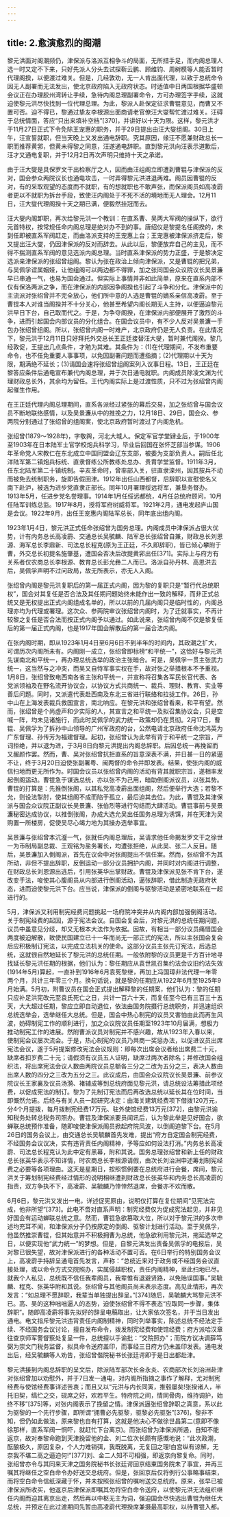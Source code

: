 ```yaml
---
---
---
```

title: 2.愈演愈烈的阁潮
---




黎元洪面对阁潮频仍，津保派与洛派互相争斗的局面，无所措手足，而内阁总理人选一时又定不下来，只好先派人分头去试探靳云鹏、顾维钧、周树模等人能否暂时代理阁揆，以便渡过难关。但是，几经敦劝，无一人肯出面代理，以致于总统命令因无人副署而无法发出，使北京政府陷入无政府状态。时适值中日两国根据华盛顿会议正在办理胶州湾转让手续，急待内阁总理副署命令，方可办理签字手续，这就迫使黎元洪尽快找到一位代理总理。为此，黎派人赴保定征求曹锟意见，而曹又不置可否。迫不得已，黎通过挚友李根源出面商请老官僚汪大燮帮忙渡过难关。汪碍于总统情面，答应“只出来填补空档”[370]，并讲好以十天为限。这样，黎元洪才于11月27日正式下令免除王宠惠的职务，并于29日提出由汪大燮组阁。30日上午，汪宣誓就职，但当天晚上又发出通电辞职。究其原因，缘汪不愿兼财政总长一职而推荐黄郛，但黄未得黎之同意，汪遂通电辞职。直到黎元洪向汪表示道歉后，汪才又通电复职，并于12月2日再次声明只维持十天之承诺。

由于汪大燮是具保罗文干出检察厅之人，因而由汪组阁立即遭到曹锟与津保派的反对，国会参众两院议长也通电攻击，一时弄得黎元洪进退两难。阁员因曹锟的反对，有的采取观望的态度而不就职，有的想就职也不敢声张，而保派阁员如高凌霨者更以不就职为拆台手段，致使汪内阁处于不死不活的境地而无人理会。12月11日，汪大燮代理阁揆十天之期已满，便毅然挂冠而去。

汪大燮内阁卸职，再次给黎元洪一个教训：在直系曹、吴两大军阀的操纵下，欲行元首特权，按常规任命内阁总理是绝对办不到的事。唐绍仪是黎提名任阁揆的，未到任即被直系军阀赶走，而由洛派支持的王宠惠上台；王宠惠被津保派挤走后，黎又提出汪大燮，仍因津保派的反对而辞去。从此以后，黎便放弃自己的主见，而不得不揣测直系军阀的意见选派内阁总理。当时直系津保派的势力正盛，于是黎决定选派亲津保派的张绍曾组阁。黎认为张在政治上倾向津保派，又是曹锟的把兄弟，与吴佩孚谊属姻娅，让他组阁可以两边都不得罪，加之张同国会众议院议长吴景濂早已串通一气，也易为国会通过。但实际上事情并非如此简单，原来在直系内部不仅有保洛两派之争，而在津保派的内部因争阁揆也引起了斗争和分化。津保派中的主流派对张绍曾并不完全放心，他们所中意的人选是曹锟的嫡系亲信高凌霨。至于曹锟本人对谁当阁揆并不十分关心，他甚至希望内阁长期无人主持，以便逼迫黎元洪早日下台，自己取而代之。于是，为争夺阁揆，在津保派内部便展开了激烈的斗争，进而引起国会内部议员的分化组合。在国会议员中，有不少人反对吴景濂一手包办张绍曾组阁。所以，张绍曾内阁一时难产，北京政府仍是无人负责。在此情况下，黎元洪于12月11日只好拜托外交总长王正廷接替汪大燮，暂时兼代阁揆。黎几经敦促，王提出几点条件，才勉为其难。其条件为：(1)在代理期间，不发布重要命令，也不任免重要人事事项，以免因副署问题而遭指摘；(2)代理期以十天为限，期满绝不延长；(3)请国会速将张绍曾组阁案列入议事日程。13日，王正廷在黎答应条件后通电宣布兼代内阁总理，并于次日通电就职。内阁成员除凌文渊为代理财政总长外，其余均为留任。王代内阁实际上是过渡性质，只不过为张绍曾内阁起催生作用。

在王正廷代理内阁总理期间，直系各派经过紧张的幕后交易，加之张绍曾与国会议员不断地联络感情，以及吴景濂从中的推挽之力，12月18日、29日，国会众、参两院分别通过了张绍曾的组阁案，使北京政府暂时渡过了内阁危机。

张绍曾(1879～1928年)，字敬舆，河北大城人。保定军官学堂肄业后，于1900年至1903年在日本陆军士官学校炮兵科学习，毕业后回国在张怀芝部当参谋。1906年革命党人宋教仁在东北成立中国同盟会辽东支部，被委为支部负责人。嗣后任北洋陆军第二镇炮兵标统、直隶督练公所教练处总办、贵胄学堂监督。1911年3月，任东北陆军第二十镇统制。辛亥革命时，曾率部入关，驻直隶滦州，因其按兵不动而被免去统制职务，旋即告假回津。1912年出任山西都督，后辞职以宣慰使名义南下赴沪，被选为进步党直隶正部长。同年10月署理绥远将军，兼垦务督办。1913年5月，任进步党名誉理事。1914年1月任绥远都统，4月任总统府顾问，10月任陆军训练总监。1917年8月，授将军府树威将军。1921年2月，通电发起庐山国是会议。1922年9月，出任王宠惠内阁陆军总长，同年底出组内阁。

1923年1月4日，黎元洪正式任命张绍曾为国务总理。内阁成员中津保派占很大优势，计有内务总长高凌霨、交通总长吴毓麟、陆军总长张绍曾自兼，财政总长刘恩源、海军总长李鼎新、司法总长程克(原为王正廷，不久即辞职)，皆已倾心攀附于曹，外交总长初提名施肇基，遭国会否决后改提黄郛出任[371]。实际上与府方有关系者仅农商总长李根源、教育总长彭允彝二人而已。洛派自孙丹林、高恩洪去后，吴佩孚声明不过问政局，故无所表示，亦无人入阁。

张绍曾内阁是黎元洪复职后的第一届正式内阁，因为黎的复职只是“暂行代总统职权”，国会对其复任是否合法及其任期问题始终未能作出一致的解释，而非正式总统又是无权提出正式内阁组成名单的，所以以前的几届内阁只是临时性的，内阁总理亦均为代理或署理。这次众、参两院审议张绍曾内阁时，为了迁就事实，不再计较黎之复任是否合法而按正式内阁予以通过。如此说来，张绍曾内阁不仅是黎复任后的第一届正式内阁，也是1917年国会解散后的第一届合法内阁。

在张内阁时期，即从1923年1月4日至6月6日不到半年的时间内，其政潮之扩大，可谓历次内阁所未有。内阁刚一成立，张绍曾即标榜“和平统一”，这恰好与黎元洪先谋南北和平统一，再办理总统选举的政治主张暗合。可是，吴佩孚一贯主张武力统一，这当然与之冲突，而吴又自恃军事实权在手，故对张之举措根本不予重视。1月8日，张绍曾致电西南各省主张和平统一，并宣称将召集各军民长官代表、各党派领袖及在野名流开协议会，以协议方式共商统一、裁兵、理财、教育、实业等善后问题。同时，又派遣代表赴西南及东北三省进行联络和拉拢工作。26日，孙中山在上海发表裁兵救国宣言，南北响应。在黎元洪和张绍曾看来，和平有望。然而，张绍曾是个尚虚声和少实际的人，其宣言之和平统一及拟召集协议会，只是空喊一阵，均未见诸施行，而此时吴佩孚的武力统一政策却仍在贯彻。2月17日，曹锟、吴佩孚为了拆孙中山领导的广州军政府的台，公然电请北京政府任命沈鸿英为广东督理、孙传芳为福建督理。起初，张绍曾认为此举有背于和平统一之宗旨，严词拒绝，并以退为进，于3月8日向黎元洪提出内阁总辞职。后因总统一再挽留而又赧颜作罢。然而，曹、吴对张绍曾抗拒直系的旨意深表不满，并日甚一日的紧逼不让，终于3月20日迫使张副署粤、闽两督的命令并即发表。结果，使张内阁的威信扫地而更无所作为。时国会议员以张绍曾内阁的活动有背其就职宗旨，遂相率发起倒阁运动。曹锟急于谋选总统，亦以张不为己用，暗助倒阁派议员，以张其势。曹锟的打算是：先推倒张阁，以其私党高凌霨出面组阁，然后便举行大选；若黎不允，则设法掣肘，使其组阁不成而陷于孤立，最后迫其去位。为此，曹锟及其津保派与国会众议院正副议长吴景濂、张伯烈等进行勾结而大肆活动。曹锟事前与吴景濂秘密达成协议，以推倒张阁，办成大选允吴出任国务总理为诱饵，并在天津为吴购置一所楼房，促使吴尽心竭力地为其操办选举事宜。

吴景濂与张绍曾本沆瀣一气，张就任内阁总理后，吴请求他任命揭发罗文干之徐世一为币制局副总裁、王观铭为盐务署长，均遭张拒绝，从此吴、张二人反目。随后，吴景濂加入倒阁派，首先在议会中对张阁提出不信任案。然而，张绍曾不为其所动，非但不提出辞职，反倒运动一部分议员拥护内阁，并同时对内阁进行调整，在财政总长刘恩源出逃后，引用张英华出掌财政。曹锟及津保派见张不肯下台，遂改变手法，唆使其心腹阁员从内部进行倒阁活动，逼张辞职，借此制造无政府状态，进而迫使黎元洪下台。应当说，津保派的倒阁与驱黎活动是紧密地联系在一起进行的。

5月，津保派又利用制宪经费问题挑起一场府院冲突并从内阁内部加强倒阁活动。关于制宪经费的起因，源于宪法会议。自国会复会后，对黎元洪的总统任期问题，议员中虽意见分歧，却又无根本大法作为依据。因故，有相当一部分议员痛惜国会两度被迫解散，致使民国建立已十一年而尚无一部正式的宪法，所以主张国会复会后应积极制订宪法，以完成立法机关的使命。这部分议员主张先订宪法，后选总统，这就很自然地延长了黎元洪的总统任期。一般依附黎的议员更是千方百计地寻找延长黎元洪任期的根据，他们认为：黎任期应从袁世凯召集约法会议旧约法失效(1914年5月)算起，一直补到1916年6月袁死黎继，再加上冯国璋非法代理一年零两个月，共计三年零三个月。换句话说，就是黎的任期应从1922年6月至1925年9月始满。5月初，附曹议员在国会正式提出解释黎的任期案，他们认为：黎的任期只应补足洪宪改元至袁氏死亡之日，共计一百六十天，而复任至今已有三百三十五天，大大超过任期，黎应立即自动退位，依法由国务院摄行总统职务，并迅速组织总统选举会，选举继任大总统。但是，国会中热心制宪的议员又害怕由此而再生风波，妨碍制宪工作的顺利进行，加之众议院议员任期至1923年10月届满，想极力推动制宪工作的进展。然附曹派议员对制宪并不感兴趣，故从1923年入春以来，使制宪会议屡次流会。于是，热心制宪的议员乃共商一奖惩办法，以促进议员出席宪法会议，遂于5月提案修改宪法会议规则：即每次出席会议者给出席费二十元，缺席者扣岁费二十元；请假须有议员五人证明，缺席过两次者除名；并修改国会组织法，将出席宪法会议人数由两院议员总额各三分之二改为五分之三，表决人数由出席人数的四分之三改为五分之三。此议成后，由国会众议院议长吴景濂、前参议院议长王家襄及议员汤漪、褚辅成等到总统府面见黎元洪，请总统设法筹措此项经费，以促成宪法的制订。黎为了先制订宪法而后再改选总统以延长其在位时间，当即慨然允诺。后经与有关人员一起研究决定：由海关建筑经费项下借拨120万元，分4个月提拨，每月拨制宪经费17万元、驻外使馆经费13万元[372]，由黎元洪谕知税务处转总税务司照办。曹锟及津保派要员闻讯后，认为黎此举是见好国会，欲蝉联总统预作准备，随即唆使津保派阁员掀起府院风波，以倒阁迫黎下台。在5月26日的国务会议上，由交通总长吴毓麟首先发难，提出“府方自定国会制宪经费，不经国务会议议决，实有违背责任内阁精神，予等应如何设法打消。”内务总长高凌霨、司法总长程克认为此中定有黑幕，附和其说。国务总理张绍曾和新上任的财政总长张英华表示不知详情，时农商总长李根源请假，由次长刘治洲申述筹划制宪经费之必要等各项理由。这天是星期日，按照惯例要在总统府进行会餐，席间，黎元洪关于筹划制宪经费经过情形的说明相继遭到财政总长张英华和内务总长高凌霨的指责，双方争执不下，高凌霨、吴毓麟乃悻悻然退席，会餐亦不欢而散。

6月6日，黎元洪又发出一电，详述促宪原由，说明仅打算在复位期间“见宪法完成，他非所望”[373]。此电不啻对直系声明：制宪经费仅为促成宪法起见，并非见好国会有运动蝉联总统之意。然而，曹锟急欲篡取大位，所以对于黎元洪的多次申述均充耳不闻，和津保派分子仍按原定的倒阁、驱黎计划进行活动。至于吴佩孚，他虽然推崇曹锟，但其始意并不积极拥曹为总统，他急欲利用黎元洪，拖延选举之日，以便实现他“武力统一”的梦想。但是，自黎元洪发出责备吴佩孚的电报后，吴对黎已很失望，故对津保派进行的各种活动不置可否。在6日举行的特别国务会议上，高凌霨手持辞呈通电首先发言，声称：“总统近来对于政务或不经国务会议直接处理，或以命令方式交院照办，实属侵越职权，责任内阁精神，至此扫地已尽。就我个人私见，总统既不信任我辈阁员，我辈惟有退避贤路，以免贻误国事。”吴毓麟、程克、张英华附和其说。张绍曾与其他阁员尚未表示态度。高见此情形，再次发言：“如总理不愿辞职，我辈当单独提出辞呈。”[374]随后，吴毓麟大骂黎元洪不已。高、吴的这种咄咄逼人的态势，迫使张绍曾不得不表态“应取同一步骤，集体辞职”。随即高凌霨将事先拟好的辞呈电稿取出，让大家依次签名，并于当日发出通电。电文指斥黎元洪违背责任内阁制精神，同时列举事实，陈述总统不经法定手续、不经国务会议讨论，擅自发布命令，拨发制宪经费和使馆经费；府方派哈汉章往查京师军警督察处复呈一件，总统擅以手谕批：“交院照办”；而院方议决调薛笃弼为崇文门税务监督，拟具命令送府盖印，而事经三日府方仍未盖印发表。通电发出后，经吴毓麟等人劝告，张绍曾偕院秘书长张廷谔即于是日出都赴津。

黎元洪接到内阁总辞职的呈文后，除派陆军部次长金永炎、农商部次长刘治洲赴津对张绍曾加以劝慰外，并于7日发一通电，对内阁所指摘之事作了解释，尤对制宪经费与使馆经费事详述苦衷；而且又以“元洪与内长同寅，推毂屡矣!张揆诸人，半托旧契，缟纻之交，砚席之好，欢若平生。特府院之间，情同骨肉，维持调护，始终不移”[375]等，对张内阁表示了挽留之情。津保派逼张绍曾辞职之真意，系以此为驱黎的一个先行步骤，即所谓“拥曹必先驱黎，驱黎必先驱张”[376]，黎非不知，但仍如此做法，原来黎也自有打算，这就是他决心不做徐世昌第二(意即不像徐那样，直系军阀一恫吓，就赶忙下台离京)。而张绍曾为津保派所遏，自知不能返京，故对奉黎命跑到天津挽留他的金、刘二位次长颇有感慨地说：“此次政潮，酝酿极久，原因复杂，个人力难销弭，我既脱离，无复回之理!白宫纵有谅解，无奈我不堪二高之逼迫何!”[377]刘、金二人知不可相强，即返京向黎复命。同时，张绍曾亦令与其同来天津之国务院秘书长张廷谔回京结束国务院未了事宜，并再三嘱其将继任之空白命令办好送交总统府。但是，张回京后仅将例行公事略事结束，而将空白命令信纸深藏于怀，并未按照张绍曾的嘱咐送交总统府。原来，张早已被津保派所收买，他返京后津保派即嘱其勿将空白命令送府，以使黎元洪无法组织继任内阁而迫其离京出走，然后再以中枢无主为词，强迫国会尽快选出曹锟为继任大总统，并预定在此过渡期间先暂由高凌霨代理揆席兼摄最高职权，以待曹锟入都。